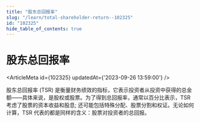 ```yaml
---
title: "股东总回报率"
slug: "/learn/total-shareholder-return--102325"
id: "102325"
hide_table_of_contents: true
---
```



# 股东总回报率

<ArticleMeta id={102325} updatedAt={'2023-09-26 13:59:00'} />
<div className='border-solid border-b border-t-0 my-4 border-[var(--ifm-color-gray-300)]' />

股东总回报率 (TSR) 是衡量财务绩效的指标，它表示投资者从投资中获得的总金额——具体来说，是股权或股票。为了得到总回报率，通常以百分比表示，TSR 考虑了股票的资本收益和股息; 还可能包括特殊分配、股票分割和权证。无论如何计算，TSR 代表的都是同样的含义：股票对投资者的总回报。

